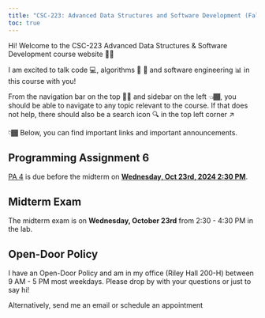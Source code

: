 ```yaml
---
title: "CSC-223: Advanced Data Structures and Software Development (Fall 2024)"
toc: true
---
```


Hi! Welcome to the CSC-223 Advanced Data Structures & Software Development course website 👋🏾

I am excited to talk code 💻, algorithms 🔄 🔀 and software engineering 📊 in this course with you!

From the navigation bar on the top ☝🏾 and sidebar on the left 👈🏾, you should be able to navigate to any topic relevant to the course. If that does not help, there should also be a search icon 🔍 in the top left corner ↗️

👇🏾 Below, you can find important links and important announcements.


::: {.callout-caution}
# Programming Assignment 6
[PA 4](https://classroom.github.com/a/K7_4WB3Y) is due before the midterm on <b><u>Wednesday, Oct 23rd, 2024 2:30 PM</b></u>.
:::

::: {.callout-caution}
# Midterm Exam
The midterm exam is on **Wednesday, October 23rd** from 2:30 - 4:30 PM in the lab.
:::



::: {.callout-tip}
## Open-Door Policy
I have an Open-Door Policy and am in my office (Riley Hall 200-H) between 9 AM - 5 PM most weekdays. Please drop by with your questions or just to say hi!

Alternatively, send me an email or schedule an appointment
:::

